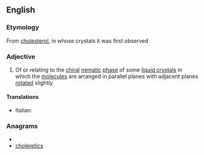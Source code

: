 ==English==

===Etymology===
From [[cholesterol]], in whose crystals it was first observed

===Adjective===
{{en-adj}}

#{{physics}} Of or relating to the [[chiral]] [[nematic]] [[phase]] of some [[liquid crystal]]s in which the [[molecule]]s are arranged in parallel planes with adjacent planes [[rotated]] slightly

====Translations====
{{trans-top}}
* Italian: {{t-|it|colesterico}}
{{trans-mid}}

{{trans-bottom}}

===Anagrams===
* {{alphagram|cceehilorst}}
* [[choleretics#English|choleretics]]